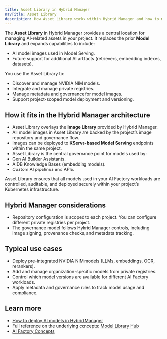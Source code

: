 ```yaml
---
title: Asset Library in Hybrid Manager
navTitle: Asset Library
description: How Asset Library works within Hybrid Manager and how to manage model images and AI assets.
---
```


The **Asset Library** in Hybrid Manager provides a central location for managing AI-related assets in your project. It replaces the prior **Model Library** and expands capabilities to include:

-   AI model images used in Model Serving.
-   Future support for additional AI artifacts (retrievers, embedding indexes, datasets).

You use the Asset Library to:

-   Discover and manage NVIDIA NIM models.
-   Integrate and manage private registries.
-   Manage metadata and governance for model images.
-   Support project-scoped model deployment and versioning.

## How it fits in the Hybrid Manager architecture

-   Asset Library overlays the **Image Library** provided by Hybrid Manager.
-   All model images in Asset Library are backed by the project’s image repository and governance flow.
-   Images can be deployed to **KServe-based Model Serving** endpoints within the same project.
-   Asset Library is the central governance point for models used by:
-   Gen AI Builder Assistants.
-   AIDB Knowledge Bases (embedding models).
-   Custom AI pipelines and APIs.

Asset Library ensures that all models used in your AI Factory workloads are controlled, auditable, and deployed securely within your project’s Kubernetes infrastructure.

## Hybrid Manager considerations

-   Repository configuration is scoped to each project. You can configure different private registries per project.
-   The governance model follows Hybrid Manager controls, including image signing, provenance checks, and metadata tracking.

## Typical use cases

-   Deploy pre-integrated NVIDIA NIM models (LLMs, embeddings, OCR, rerankers).
-   Add and manage organization-specific models from private registries.
-   Control which model versions are available for different AI Factory workloads.
-   Apply metadata and governance rules to track model usage and compliance.

## Learn more

-   [How to deploy AI models in Hybrid Manager](/edb-postgres-ai/hybrid-manager/ai-factory)
-   Full reference on the underlying concepts: [Model Library Hub](/edb-postgres-ai/ai-factory/model/library)
-   [AI Factory Concepts](/edb-postgres-ai/ai-factory/learn/explained/ai-factory-concepts/)

